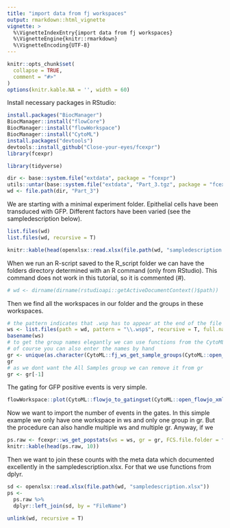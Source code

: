 ```yaml
---
title: "import data from fj workspaces"
output: rmarkdown::html_vignette
vignette: >
  %\VignetteIndexEntry{import data from fj workspaces}
  %\VignetteEngine{knitr::rmarkdown}
  %\VignetteEncoding{UTF-8}
---
```


```r
knitr::opts_chunk$set(
  collapse = TRUE,
  comment = "#>"
)
options(knitr.kable.NA = '', width = 60)
```

Install necessary packages in RStudio:
```r
install.packages("BiocManager")
BiocManager::install("flowCore")
BiocManager::install("flowWorkspace")
BiocManager::install("CytoML")
install.packages("devtools")
devtools::install_github("Close-your-eyes/fcexpr")
library(fcexpr)

```
```r
library(tidyverse)
```


```r
dir <- base::system.file("extdata", package = "fcexpr")
utils::untar(base::system.file("extdata", "Part_3.tgz", package = "fcexpr"), exdir = dir)
wd <- file.path(dir, "Part_3")
```

We are starting with a minimal experiment folder. Epithelial cells have been transduced with GFP. Different factors have been varied (see the sampledescription below).
```r
list.files(wd)
list.files(wd, recursive = T)
```

```r
knitr::kable(head(openxlsx::read.xlsx(file.path(wd, "sampledescription.xlsx")), 10))
```

When we run an R-script saved to the R_script folder we can have the folders directory determined with an R command (only from RStudio). This command does not work in this tutorial, so it is commented (#).
```r
# wd <- dirname(dirname(rstudioapi::getActiveDocumentContext()$path))
```

Then we find all the workspaces in our folder and the groups in these workspaces.
```r
# the pattern indicates that .wsp has to appear at the end of the file name (this is btw called a regular expression)
ws <- list.files(path = wd, pattern = "\\.wsp$", recursive = T, full.names = T)
basename(ws)
# to get the group names elegantly we can use functions from the CytoML package
# of course you can also enter the names by hand
gr <- unique(as.character(CytoML::fj_ws_get_sample_groups(CytoML::open_flowjo_xml(ws))$groupName))
gr
# as we dont want the All Samples group we can remove it from gr
gr <- gr[-1]
```

The gating for GFP positive events is very simple.

```r
flowWorkspace::plot(CytoML::flowjo_to_gatingset(CytoML::open_flowjo_xml(ws), name = gr, path = file.path(wd, "FCS_files")))
```

Now we want to import the number of events in the gates. In this simple example we only have one workspace in ws and only one group in gr. But the procedure can also handle multiple ws and multiple gr. Anyway, if we 
```r
ps.raw <- fcexpr::ws_get_popstats(ws = ws, gr = gr, FCS.file.folder = file.path(wd, "FCS_files"))
knitr::kable(head(ps.raw, 10))
```

Then we want to join these counts with the meta data which documented excellently in the sampledescription.xlsx. For that we use functions from dplyr.
```r
sd <- openxlsx::read.xlsx(file.path(wd, "sampledescription.xlsx"))
ps <-
  ps.raw %>%
  dplyr::left_join(sd, by = "FileName")
```





```r
unlink(wd, recursive = T)
```
